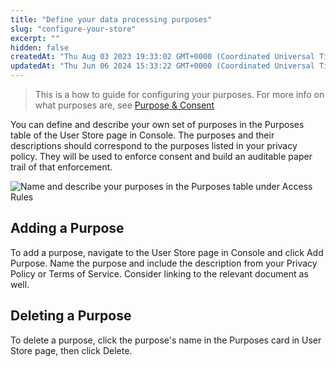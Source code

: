 ```yaml
---
title: "Define your data processing purposes"
slug: "configure-your-store"
excerpt: ""
hidden: false
createdAt: "Thu Aug 03 2023 19:33:02 GMT+0000 (Coordinated Universal Time)"
updatedAt: "Thu Jun 06 2024 15:33:22 GMT+0000 (Coordinated Universal Time)"
---
```

> This is a how to guide for configuring your purposes. For more info on what purposes are, see [Purpose & Consent](/docs/guides/definitions/purpose-and-consent)

You can define and describe your own set of <Glossary>purpose</Glossary>s in the Purposes table of the User Store page in Console. The purposes and their descriptions should correspond to the purposes listed in your privacy policy. They will be used to enforce <Glossary>consent</Glossary> and build an auditable paper trail of that enforcement. 

![Name and describe your purposes in the Purposes table under Access Rules](https://files.readme.io/8925af5-image.png)

## Adding a Purpose

To add a purpose, navigate to the User Store page in Console and click Add Purpose. Name the purpose and include the description from your Privacy Policy or Terms of Service. Consider linking to the relevant document as well.

## Deleting a Purpose

To delete a purpose, click the purpose's name in the Purposes card in User Store page, then click Delete.
